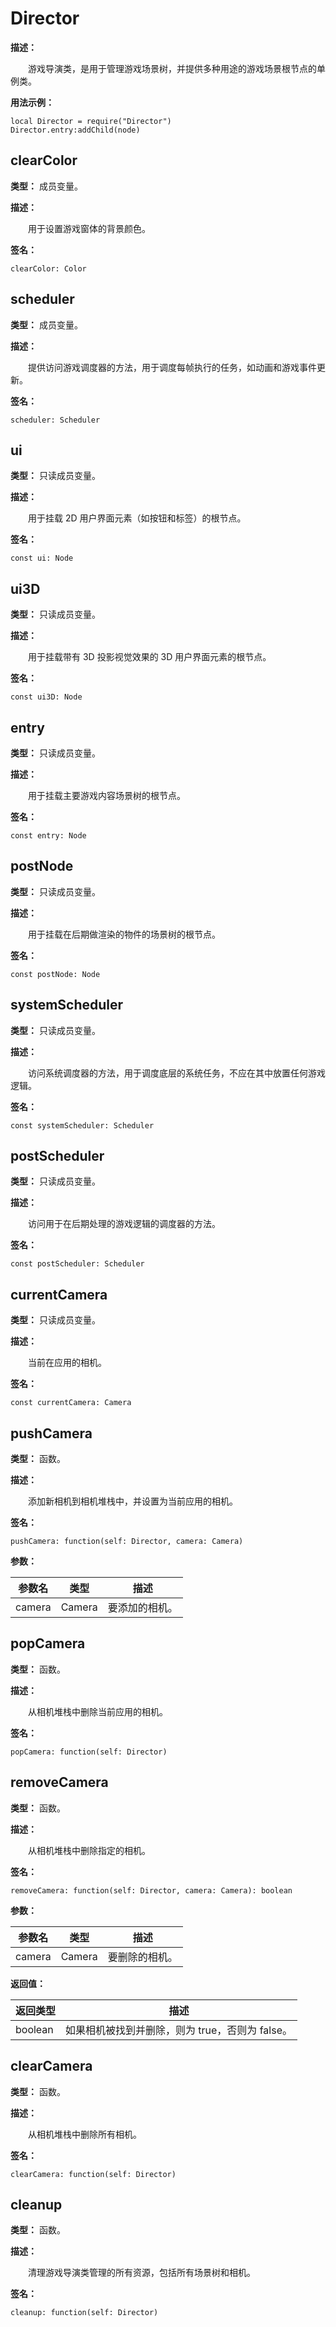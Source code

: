 
# Director

**描述：**

&emsp;&emsp;游戏导演类，是用于管理游戏场景树，并提供多种用途的游戏场景根节点的单例类。

**用法示例：**
```tl
local Director = require("Director")
Director.entry:addChild(node)
```

## clearColor

**类型：** 成员变量。

**描述：**

&emsp;&emsp;用于设置游戏窗体的背景颜色。

**签名：**
```tl
clearColor: Color
```

## scheduler

**类型：** 成员变量。

**描述：**

&emsp;&emsp;提供访问游戏调度器的方法，用于调度每帧执行的任务，如动画和游戏事件更新。

**签名：**
```tl
scheduler: Scheduler
```

## ui

**类型：** 只读成员变量。

**描述：**

&emsp;&emsp;用于挂载 2D 用户界面元素（如按钮和标签）的根节点。

**签名：**
```tl
const ui: Node
```

## ui3D

**类型：** 只读成员变量。

**描述：**

&emsp;&emsp;用于挂载带有 3D 投影视觉效果的 3D 用户界面元素的根节点。

**签名：**
```tl
const ui3D: Node
```

## entry

**类型：** 只读成员变量。

**描述：**

&emsp;&emsp;用于挂载主要游戏内容场景树的根节点。

**签名：**
```tl
const entry: Node
```

## postNode

**类型：** 只读成员变量。

**描述：**

&emsp;&emsp;用于挂载在后期做渲染的物件的场景树的根节点。

**签名：**
```tl
const postNode: Node
```

## systemScheduler

**类型：** 只读成员变量。

**描述：**

&emsp;&emsp;访问系统调度器的方法，用于调度底层的系统任务，不应在其中放置任何游戏逻辑。

**签名：**
```tl
const systemScheduler: Scheduler
```

## postScheduler

**类型：** 只读成员变量。

**描述：**

&emsp;&emsp;访问用于在后期处理的游戏逻辑的调度器的方法。

**签名：**
```tl
const postScheduler: Scheduler
```

## currentCamera

**类型：** 只读成员变量。

**描述：**

&emsp;&emsp;当前在应用的相机。

**签名：**
```tl
const currentCamera: Camera
```

## pushCamera

**类型：** 函数。

**描述：**

&emsp;&emsp;添加新相机到相机堆栈中，并设置为当前应用的相机。

**签名：**
```tl
pushCamera: function(self: Director, camera: Camera)
```

**参数：**

| 参数名 | 类型 | 描述 |
| --- | --- | --- |
| camera | Camera | 要添加的相机。 |

## popCamera

**类型：** 函数。

**描述：**

&emsp;&emsp;从相机堆栈中删除当前应用的相机。

**签名：**
```tl
popCamera: function(self: Director)
```

## removeCamera

**类型：** 函数。

**描述：**

&emsp;&emsp;从相机堆栈中删除指定的相机。

**签名：**
```tl
removeCamera: function(self: Director, camera: Camera): boolean
```

**参数：**

| 参数名 | 类型 | 描述 |
| --- | --- | --- |
| camera | Camera | 要删除的相机。 |

**返回值：**

| 返回类型 | 描述 |
| --- | --- |
| boolean | 如果相机被找到并删除，则为 true，否则为 false。 |

## clearCamera

**类型：** 函数。

**描述：**

&emsp;&emsp;从相机堆栈中删除所有相机。

**签名：**
```tl
clearCamera: function(self: Director)
```

## cleanup

**类型：** 函数。

**描述：**

&emsp;&emsp;清理游戏导演类管理的所有资源，包括所有场景树和相机。

**签名：**
```tl
cleanup: function(self: Director)
```